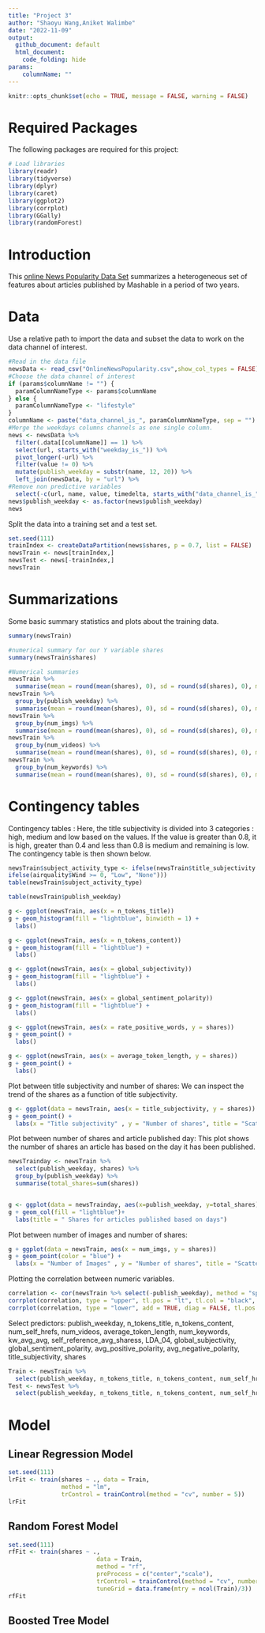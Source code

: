 ```yaml
---
title: "Project 3"
author: "Shaoyu Wang,Aniket Walimbe"
date: "2022-11-09"
output: 
  github_document: default
  html_document:
    code_folding: hide
params:
    columnName: ""
---
```


```r
knitr::opts_chunk$set(echo = TRUE, message = FALSE, warning = FALSE)
```

# Required Packages

The following packages are required for this project:
```r
# Load libraries
library(readr)
library(tidyverse)
library(dplyr)
library(caret)
library(ggplot2)
library(corrplot)
library(GGally)
library(randomForest)
```

# Introduction

This [online News Popularity Data Set](https://archive.ics.uci.edu/ml/datasets/Online+News+Popularity) summarizes a heterogeneous set of features about articles published by Mashable in a period of two years.


# Data

Use a relative path to import the data and subset the data to work on the data channel of interest.

```r
#Read in the data file
newsData <- read_csv("OnlineNewsPopularity.csv",show_col_types = FALSE)
#Choose the data channel of interest
if (params$columnName != "") {
  paramColumnNameType <- params$columnName
} else {
  paramColumnNameType <- "lifestyle"
}
columnName <- paste("data_channel_is_", paramColumnNameType, sep = "")
#Merge the weekdays columns channels as one single column.
news <- newsData %>% 
  filter(.data[[columnName]] == 1) %>% 
  select(url, starts_with("weekday_is_")) %>% 
  pivot_longer(-url) %>% 
  filter(value != 0) %>% 
  mutate(publish_weekday = substr(name, 12, 20)) %>% 
  left_join(newsData, by = "url") %>% 
#Remove non predictive variables
  select(-c(url, name, value, timedelta, starts_with("data_channel_is_"), starts_with("weekday_is_")))
news$publish_weekday <- as.factor(news$publish_weekday)
news
```

Split the data into a training set and a test set.
```r
set.seed(111)
trainIndex <- createDataPartition(news$shares, p = 0.7, list = FALSE)
newsTrain <- news[trainIndex,]
newsTest <- news[-trainIndex,]
newsTrain
```

# Summarizations

Some basic summary statistics and plots about the training data.
```r
summary(newsTrain)
```

```r
#numerical summary for our Y variable shares
summary(newsTrain$shares)
```

```r
#Numerical summaries
newsTrain %>% 
  summarise(mean = round(mean(shares), 0), sd = round(sd(shares), 0), median = round(median(shares), 0), IQR = round(IQR(shares), 0))
newsTrain %>% 
  group_by(publish_weekday) %>% 
  summarise(mean = round(mean(shares), 0), sd = round(sd(shares), 0), median = round(median(shares), 0), IQR = round(IQR(shares), 0))
newsTrain %>% 
  group_by(num_imgs) %>% 
  summarise(mean = round(mean(shares), 0), sd = round(sd(shares), 0), median = round(median(shares), 0), IQR = round(IQR(shares), 0))
newsTrain %>% 
  group_by(num_videos) %>% 
  summarise(mean = round(mean(shares), 0), sd = round(sd(shares), 0), median = round(median(shares), 0), IQR = round(IQR(shares), 0))
newsTrain %>% 
  group_by(num_keywords) %>% 
  summarise(mean = round(mean(shares), 0), sd = round(sd(shares), 0), median = round(median(shares), 0), IQR = round(IQR(shares), 0))
```

# Contingency tables
Contingency tables : Here, the title subjectivity is divided into 3 categories : high, medium and low based on the values. If the value is greater than 0.8, it is high, greater than 0.4 and less than 0.8 is medium and remaining is low. The contingency table is then shown below. 

```r
newsTrain$subject_activity_type <- ifelse(newsTrain$title_subjectivity >= 0.8, "High", ifelse(newsTrain$title_subjectivity >= 0.4, "Medium",
ifelse(airquality$Wind >= 0, "Low", "None")))
table(newsTrain$subject_activity_type)
```


```r
table(newsTrain$publish_weekday)
```

```r
g <- ggplot(newsTrain, aes(x = n_tokens_title))
g + geom_histogram(fill = "lightblue", binwidth = 1) + 
  labs()
```

```r
g <- ggplot(newsTrain, aes(x = n_tokens_content))
g + geom_histogram(fill = "lightblue") + 
  labs()
```

```r
g <- ggplot(newsTrain, aes(x = global_subjectivity))
g + geom_histogram(fill = "lightblue") + 
  labs()
```

```r
g <- ggplot(newsTrain, aes(x = global_sentiment_polarity))
g + geom_histogram(fill = "lightblue") + 
  labs()
```

```r
g <- ggplot(newsTrain, aes(x = rate_positive_words, y = shares))
g + geom_point() + 
  labs()
```

```r
g <- ggplot(newsTrain, aes(x = average_token_length, y = shares))
g + geom_point() + 
  labs()
```

Plot between title subjectivity and number of shares: We can inspect the trend of the shares as a function of title subjectivity. 
```r
g <- ggplot(data = newsTrain, aes(x = title_subjectivity, y = shares))
g + geom_point() + 
  labs(x = "Title subjectivity" , y = "Number of shares", title = "Scatter Plot : Title Subjectivity Vs Number of Shares") 

```

Plot between number of shares and article published day: This plot shows the number of shares an article has based on the day it has been published.
```r
newsTrainday <- newsTrain %>%
  select(publish_weekday, shares) %>%
  group_by(publish_weekday) %>% 
  summarise(total_shares=sum(shares))


g <- ggplot(data = newsTrainday, aes(x=publish_weekday, y=total_shares))
g + geom_col(fill = "lightblue")+
  labs(title = " Shares for articles published based on days")
```

Plot between number of images and number of shares: 
```r
g + ggplot(data = newsTrain, aes(x = num_imgs, y = shares))
g + geom_point(color = "blue") +
  labs(x = "Number of Images" , y = "Number of shares", title = "Scatter Plot : Number of Images Vs Number of Shares") 
```

Plotting the correlation between numeric variables.
```r
correlation <- cor(newsTrain %>% select(-publish_weekday), method = "spearman")
corrplot(correlation, type = "upper", tl.pos = "lt", tl.col = "black", tl.cex = 0.5, mar = c(2, 0, 1, 0)) 
corrplot(correlation, type = "lower", add = TRUE, diag = FALSE, tl.pos = "n", number.cex = 0.5)
```

Select predictors: publish_weekday, n_tokens_title, n_tokens_content, num_self_hrefs, num_videos, average_token_length, num_keywords, kw_avg_avg, self_reference_avg_sharess, LDA_04, global_subjectivity, global_sentiment_polarity, avg_positive_polarity, avg_negative_polarity, title_subjectivity, shares
```r
Train <- newsTrain %>% 
  select(publish_weekday, n_tokens_title, n_tokens_content, num_self_hrefs, num_videos, average_token_length, num_keywords, kw_avg_avg, self_reference_avg_sharess, LDA_04, global_subjectivity, global_sentiment_polarity, avg_positive_polarity, avg_negative_polarity, title_subjectivity, shares)
Test <- newsTest %>% 
  select(publish_weekday, n_tokens_title, n_tokens_content, num_self_hrefs, num_videos, average_token_length, num_keywords, kw_avg_avg, self_reference_avg_sharess, LDA_04, global_subjectivity, global_sentiment_polarity, avg_positive_polarity, avg_negative_polarity, title_subjectivity, shares)
```

# Model

## Linear Regression Model
```r
set.seed(111)
lrFit <- train(shares ~ ., data = Train,
               method = "lm",
               trControl = trainControl(method = "cv", number = 5))
lrFit
```

## Random Forest Model
```r
set.seed(111)
rfFit <- train(shares ~ ., 
                         data = Train, 
                         method = "rf",
                         preProcess = c("center","scale"),
                         trControl = trainControl(method = "cv", number = 5),
                         tuneGrid = data.frame(mtry = ncol(Train)/3))
rfFit
```


## Boosted Tree Model



















